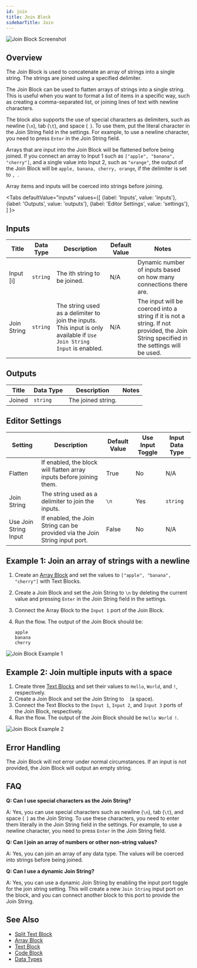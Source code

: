 ```yaml
---
id: join
title: Join Block
sidebarTitle: Join
---
```



![Join Block Screenshot](./assets/join-block.png)

## Overview

The Join Block is used to concatenate an array of strings into a single string. The strings are joined using a specified delimiter.

The Join Block can be used to flatten arrays of strings into a single string. This is useful when you want to format a list of items in a specific way, such as creating a comma-separated list, or joining lines of text with newline characters.

The block also supports the use of special characters as delimiters, such as newline (`\n`), tab (`\t`), and space (` `). To use them, put the literal character in the Join String field in the settings. For example, to use a newline character, you need to press `Enter` in the Join String field.

Arrays that are input into the Join Block will be flattened before being joined. If you connect an array to Input 1 such as `["apple", "banana", "cherry"]`, and a single value into Input 2, such as `"orange"`, the output of the Join Block will be `apple, banana, cherry, orange`, if the delimiter is set to `, `.

Array items and inputs will be coerced into strings before joining.

<Tabs
  defaultValue="inputs"
  values={[
    {label: 'Inputs', value: 'inputs'},
    {label: 'Outputs', value: 'outputs'},
    {label: 'Editor Settings', value: 'settings'},
  ]
}>

<TabItem value="inputs">

## Inputs

| Title       | Data Type | Description                                                                                                            | Default Value | Notes                                                                                                                                   |
| ----------- | --------- | ---------------------------------------------------------------------------------------------------------------------- | ------------- | --------------------------------------------------------------------------------------------------------------------------------------- |
| Input [i]   | `string`  | The ith string to be joined.                                                                                           | N/A           | Dynamic number of inputs based on how many connections there are.                                                                       |
| Join String | `string`  | The string used as a delimiter to join the inputs. This input is only available if `Use Join String Input` is enabled. | N/A           | The input will be coerced into a string if it is not a string. If not provided, the Join String specified in the settings will be used. |

</TabItem>

<TabItem value="outputs">

## Outputs

| Title  | Data Type | Description        | Notes |
| ------ | --------- | ------------------ | ----- |
| Joined | `string`  | The joined string. |       |

</TabItem>

<TabItem value="settings">

## Editor Settings

| Setting               | Description                                                                 | Default Value | Use Input Toggle | Input Data Type |
| --------------------- | --------------------------------------------------------------------------- | ------------- | ---------------- | --------------- |
| Flatten               | If enabled, the block will flatten array inputs before joining them.         | True          | No               | N/A             |
| Join String           | The string used as a delimiter to join the inputs.                          | `\n`          | Yes              | `string`        |
| Use Join String Input | If enabled, the Join String can be provided via the Join String input port. | False         | No               | N/A             |

</TabItem>

</Tabs>

## Example 1: Join an array of strings with a newline

1. Create an [Array Block](./array.mdx) and set the values to `["apple", "banana", "cherry"]` with Text Blocks.
2. Create a Join Block and set the Join String to `\n` by deleting the current value and pressing `Enter` in the Join String field in the settings.
3. Connect the Array Block to the `Input 1` port of the Join Block.
4. Run the flow. The output of the Join Block should be:

   ```
   apple
   banana
   cherry
   ```

![Join Block Example 1](./assets/join-block-example-01.png)

## Example 2: Join multiple inputs with a space

1. Create three [Text Blocks](./text.mdx) and set their values to `Hello`, `World`, and `!`, respectively.
2. Create a Join Block and set the Join String to ` ` (a space).
3. Connect the Text Blocks to the `Input 1`, `Input 2`, and `Input 3` ports of the Join Block, respectively.
4. Run the flow. The output of the Join Block should be `Hello World !`.

![Join Block Example 2](./assets/join-block-example-02.png)

## Error Handling

The Join Block will not error under normal circumstances. If an input is not provided, the Join Block will output an empty string.

## FAQ

**Q: Can I use special characters as the Join String?**

A: Yes, you can use special characters such as newline (`\n`), tab (`\t`), and space (` `) as the Join String. To use these characters, you need to enter them literally in the Join String field in the settings. For example, to use a newline character, you need to press `Enter` in the Join String field.

**Q: Can I join an array of numbers or other non-string values?**

A: Yes, you can join an array of any data type. The values will be coerced into strings before being joined.

**Q: Can I use a dynamic Join String?**

A: Yes, you can use a dynamic Join String by enabling the input port toggle for the join string setting. This will create a new `Join String` input port on the block, and you can connect another block to this port to provide the Join String.

## See Also

- [Split Text Block](./split-text.mdx)
- [Array Block](./array.mdx)
- [Text Block](./text.mdx)
- [Code Block](./code.mdx)
- [Data Types](../user-guide/workflow/data-types.md)
